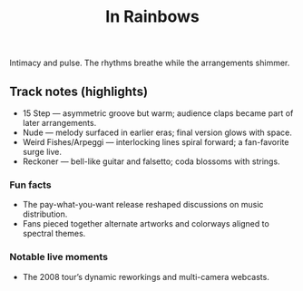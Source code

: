 ﻿---
title: "In Rainbows"
releaseDate: "2007-10-10"
label: "Self-released"
cover: "data:image/svg+xml;utf8,<?xml version='1.0'?><svg xmlns='http://www.w3.org/2000/svg' width='800' height='800'><rect width='100%' height='100%' fill='%230a0a0a'/><text x='50%' y='50%' dominant-baseline='middle' text-anchor='middle' fill='%23aaff00' font-family='monospace' font-size='32'>IN RAINBOWS</text></svg>"
hero: "/images/band.jpg"
tracklist:
  - "15 Step"
  - "Bodysnatchers"
  - "Nude"
  - "Weird Fishes/Arpeggi"
  - "Reckoner"
links:
  wikipedia: "https://en.wikipedia.org/wiki/In_Rainbows"
  youtube: "https://www.youtube.com/watch?v=R2LQdh42neg"
  spotify: "https://open.spotify.com/album/5vkqYmiPBYLaalcmjujWxK"
summary: "Warm, intimate, rhythmically alive—released as pay-what-you-want."
seo:
  description: "Context, tracks, and notes for In Rainbows."
---

Intimacy and pulse. The rhythms breathe while the arrangements shimmer.

## Track notes (highlights)
- 15 Step — asymmetric groove but warm; audience claps became part of later arrangements.
- Nude — melody surfaced in earlier eras; final version glows with space.
- Weird Fishes/Arpeggi — interlocking lines spiral forward; a fan-favorite surge live.
- Reckoner — bell-like guitar and falsetto; coda blossoms with strings.

### Fun facts
- The pay-what-you-want release reshaped discussions on music distribution.
- Fans pieced together alternate artworks and colorways aligned to spectral themes.

### Notable live moments
- The 2008 tour’s dynamic reworkings and multi-camera webcasts.
